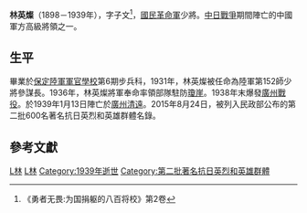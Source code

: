 '''林英燦'''（1898－1939年），字子文<ref>《勇者无畏:为国捐躯的八百将校》第2卷</ref>，[[國民革命軍|國民革命軍]]少將。[[中国抗日战争|中日戰爭]]期間陣亡的中國軍方高級將領之一。

==生平==

畢業於[[保定陸軍軍官學校|保定陸軍軍官學校]]第6期步兵科，1931年，林英燦被任命為陸軍第152師少將參謀長。1936年，林英燦將軍奉命率領部隊駐防[[瓊崖|瓊崖]]。1938年末爆發[[廣州戰役|廣州戰役]]。於1939年1月13日陣亡於[[廣州|廣州]][[清遠|清遠]]。2015年8月24日，被列入民政部公布的第二批600名著名抗日英烈和英雄群體名錄。

==參考文獻==

[[Category:中華民國大陸時期軍事人物|L林]]
[[Category:中国抗日战争牺牲者|L林]]
[[Category:1939年逝世|Category:1939年逝世]]
[[Category:第二批著名抗日英烈和英雄群體|Category:第二批著名抗日英烈和英雄群體]]
{{中国军事人物小作品}}